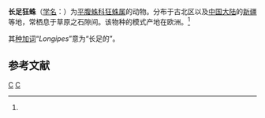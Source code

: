 {{Speciesbox
| taxon = Zelotes longipes
| binomial_authority = (L.Koch, 1866)<ref name='id14418'>{{cite web| url =http://www.bioinfo.cn/db05/BjdwSpecies.php?action=view&id=14418| title =长足狂蛛| work =《中国动物物种编目数据库》| publisher =中国科学院微生物研究所| author =中国科学院动物研究所| accessdate =2009-04-28| deadurl =yes| archiveurl =https://web.archive.org/web/20160305075152/http://www.bioinfo.cn/db05/BjdwSpecies.php?action=view&id=14418| archivedate =2016-03-05}}</ref>
}}

'''长足狂蛛'''（[[学名|学名]]：{{lang|la|''Zelotes longipes''}}）为[[平腹蛛科|平腹蛛科]][[狂蛛属|狂蛛属]]的动物。分布于古北区以及[[中国大陆|中国大陆]]的[[新疆|新疆]]等地，常栖息于草原之石隙间。该物种的模式产地在欧洲。<ref name='id14418'/>

其[[种加词|种加词]]“''Longipes''”意为“长足的”。

== 参考文献 ==
{{reflist}}

{{taxonbar}}
[[Category:_1866年描述的动物|C]]
[[Category:狂蛛属|C]]